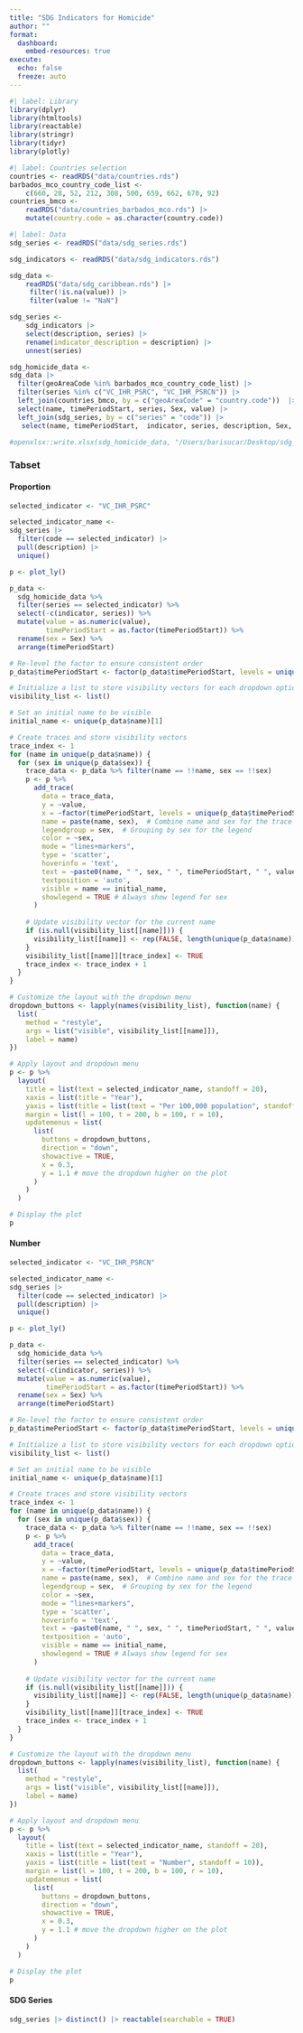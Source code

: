 ```yaml
---
title: "SDG Indicators for Homicide"
author: ""
format: 
  dashboard:
    embed-resources: true
execute: 
  echo: false
  freeze: auto
---
```



```r
#| label: Library
library(dplyr)
library(htmltools)
library(reactable)
library(stringr)
library(tidyr)
library(plotly)
```


```r
#| label: Countries selection
countries <- readRDS("data/countries.rds")
barbados_mco_country_code_list <- 
    c(660, 28, 52, 212, 308, 500, 659, 662, 670, 92)
countries_bmco <- 
    readRDS("data/countries_barbados_mco.rds") |> 
    mutate(country.code = as.character(country.code))
```


```r
#| label: Data
sdg_series <- readRDS("data/sdg_series.rds")

sdg_indicators <- readRDS("data/sdg_indicators.rds")

sdg_data <- 
    readRDS("data/sdg_caribbean.rds") |> 
     filter(!is.na(value)) |> 
     filter(value != "NaN") 
```


```r
sdg_series <- 
    sdg_indicators |> 
    select(description, series) |>
    rename(indicator_description = description) |>
    unnest(series)

```


```r
sdg_homicide_data <- 
sdg_data |> 
  filter(geoAreaCode %in% barbados_mco_country_code_list) |>
  filter(series %in% c("VC_IHR_PSRC", "VC_IHR_PSRCN")) |>
  left_join(countries_bmco, by = c("geoAreaCode" = "country.code"))  |> 
  select(name, timePeriodStart, series, Sex, value) |> 
  left_join(sdg_series, by = c("series" = "code")) |> 
   select(name, timePeriodStart,  indicator, series, description, Sex, value) 

#openxlsx::write.xlsx(sdg_homicide_data, "/Users/barisucar/Desktop/sdg_homicide_data.xlsx")
```

### Tabset {.tabset}

#### Proportion

```r
selected_indicator <- "VC_IHR_PSRC"

selected_indicator_name <- 
sdg_series |> 
  filter(code == selected_indicator) |> 
  pull(description) |> 
  unique()

p <- plot_ly()

p_data <- 
  sdg_homicide_data %>%
  filter(series == selected_indicator) %>%
  select(-c(indicator, series)) %>%
  mutate(value = as.numeric(value),
         timePeriodStart = as.factor(timePeriodStart)) %>%
  rename(sex = Sex) %>%
  arrange(timePeriodStart)

# Re-level the factor to ensure consistent order
p_data$timePeriodStart <- factor(p_data$timePeriodStart, levels = unique(p_data$timePeriodStart))

# Initialize a list to store visibility vectors for each dropdown option
visibility_list <- list()

# Set an initial name to be visible
initial_name <- unique(p_data$name)[1]

# Create traces and store visibility vectors
trace_index <- 1
for (name in unique(p_data$name)) {
  for (sex in unique(p_data$sex)) {
    trace_data <- p_data %>% filter(name == !!name, sex == !!sex)
    p <- p %>%
      add_trace(
        data = trace_data,
        y = ~value,
        x = ~factor(timePeriodStart, levels = unique(p_data$timePeriodStart)), # Ensure consistent factor levels
        name = paste(name, sex),  # Combine name and sex for the trace name
        legendgroup = sex,  # Grouping by sex for the legend
        color = ~sex,
        mode = "lines+markers",
        type = 'scatter',
        hoverinfo = 'text',
        text = ~paste0(name, " ", sex, " ", timePeriodStart, " ", value),
        textposition = 'auto',
        visible = name == initial_name,
        showlegend = TRUE # Always show legend for sex
      )
    
    # Update visibility vector for the current name
    if (is.null(visibility_list[[name]])) {
      visibility_list[[name]] <- rep(FALSE, length(unique(p_data$name)) * length(unique(p_data$sex)))
    }
    visibility_list[[name]][trace_index] <- TRUE
    trace_index <- trace_index + 1
  }
}

# Customize the layout with the dropdown menu
dropdown_buttons <- lapply(names(visibility_list), function(name) {
  list(
    method = "restyle",
    args = list("visible", visibility_list[[name]]),
    label = name)
})

# Apply layout and dropdown menu
p <- p %>%
  layout(
    title = list(text = selected_indicator_name, standoff = 20),
    xaxis = list(title = "Year"),
    yaxis = list(title = list(text = "Per 100,000 population", standoff = 10)),
    margin = list(l = 100, t = 200, b = 100, r = 10),
    updatemenus = list(
      list(
        buttons = dropdown_buttons,
        direction = "down",
        showactive = TRUE,
        x = 0.3,
        y = 1.1 # move the dropdown higher on the plot
      )
    )
  )

# Display the plot
p

```

#### Number

```r
selected_indicator <- "VC_IHR_PSRCN"

selected_indicator_name <- 
sdg_series |> 
  filter(code == selected_indicator) |> 
  pull(description) |> 
  unique()

p <- plot_ly()

p_data <- 
  sdg_homicide_data %>%
  filter(series == selected_indicator) %>%
  select(-c(indicator, series)) %>%
  mutate(value = as.numeric(value),
         timePeriodStart = as.factor(timePeriodStart)) %>%
  rename(sex = Sex) %>%
  arrange(timePeriodStart)

# Re-level the factor to ensure consistent order
p_data$timePeriodStart <- factor(p_data$timePeriodStart, levels = unique(p_data$timePeriodStart))

# Initialize a list to store visibility vectors for each dropdown option
visibility_list <- list()

# Set an initial name to be visible
initial_name <- unique(p_data$name)[1]

# Create traces and store visibility vectors
trace_index <- 1
for (name in unique(p_data$name)) {
  for (sex in unique(p_data$sex)) {
    trace_data <- p_data %>% filter(name == !!name, sex == !!sex)
    p <- p %>%
      add_trace(
        data = trace_data,
        y = ~value,
        x = ~factor(timePeriodStart, levels = unique(p_data$timePeriodStart)), # Ensure consistent factor levels
        name = paste(name, sex),  # Combine name and sex for the trace name
        legendgroup = sex,  # Grouping by sex for the legend
        color = ~sex,
        mode = "lines+markers",
        type = 'scatter',
        hoverinfo = 'text',
        text = ~paste0(name, " ", sex, " ", timePeriodStart, " ", value),
        textposition = 'auto',
        visible = name == initial_name,
        showlegend = TRUE # Always show legend for sex
      )
    
    # Update visibility vector for the current name
    if (is.null(visibility_list[[name]])) {
      visibility_list[[name]] <- rep(FALSE, length(unique(p_data$name)) * length(unique(p_data$sex)))
    }
    visibility_list[[name]][trace_index] <- TRUE
    trace_index <- trace_index + 1
  }
}

# Customize the layout with the dropdown menu
dropdown_buttons <- lapply(names(visibility_list), function(name) {
  list(
    method = "restyle",
    args = list("visible", visibility_list[[name]]),
    label = name)
})

# Apply layout and dropdown menu
p <- p %>%
  layout(
    title = list(text = selected_indicator_name, standoff = 20),
    xaxis = list(title = "Year"),
    yaxis = list(title = list(text = "Number", standoff = 10)),
    margin = list(l = 100, t = 200, b = 100, r = 10),
    updatemenus = list(
      list(
        buttons = dropdown_buttons,
        direction = "down",
        showactive = TRUE,
        x = 0.3,
        y = 1.1 # move the dropdown higher on the plot
      )
    )
  )

# Display the plot
p

```

#### SDG Series

```r
sdg_series |> distinct() |> reactable(searchable = TRUE)
```



